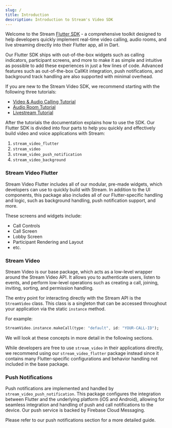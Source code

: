 ```yaml
---
slug: /
title: Introduction
description: Introduction to Stream's Video SDK
---
```


Welcome to the Stream [Flutter SDK](https://getstream.io/video/sdk/flutter/) - a comprehensive toolkit designed to help developers quickly implement real-time video calling, audio rooms, and live streaming directly into their Flutter app, all in Dart.

Our Flutter SDK ships with out-of-the-box widgets such as calling indicators, participant screens, and more to make it as simple and intuitive as possible to add these experiences in just a few lines of code. Advanced features such as out-of-the-box CallKit integration, push notifications, and background track handling are also supported with minimal overhead.

If you are new to the Stream Video SDK, we recommend starting with the following three tutorials:
- [Video & Audio Calling Tutorial](https://getstream.io/video/sdk/flutter/tutorial/video-calling/)
- [Audio Room Tutorial](https://getstream.io/video/sdk/flutter/tutorial/audio-room/)
- [Livestream Tutorial](https://getstream.io/video/sdk/flutter/tutorial/livestreaming/)


After the tutorials the documentation explains how to use the SDK. Our Flutter SDK is divided into four parts to help you quickly and effectively build video and voice applications with Stream:

1. `stream_video_flutter`
2. `stream_video`
3. `stream_video_push_notification`
4. `stream_video_background`

### Stream Video Flutter

Stream Video Flutter includes all of our modular, pre-made widgets, which developers can use to quickly build with Stream. In addition to the UI components, this package also includes all of our Flutter-specific handling and logic, such as background handling, push notification support, and more.

These screens and widgets include:

- Call Controls
- Call Screen
- Lobby Screen
- Participant Rendering and Layout
- etc.

### Stream Video

Stream Video is our base package, which acts as a low-level wrapper around the Stream Video API. It allows you to authenticate users, listen to events, and perform low-level operations such as creating a call, joining, inviting, sorting, and permission handling.

The entry point for interacting directly with the Stream API is the `StreamVideo` class. This class is a singleton that can be accessed throughout your application via the static `instance` method.

For example:

```dart
StreamVideo.instance.makeCall(type: "default", id: "YOUR-CALL-ID");
```

We will look at these concepts in more detail in the following sections.

While developers are free to use `stream_video` in their applications directly, we recommend using our `stream_video_flutter` package instead since it contains many Flutter-specific configurations and behavior handling not included in the base package.

### Push Notifications

Push notifications are implemented and handled by `stream_video_push_notification`. This package configures the integration between Flutter and the underlying platform (iOS and Android), allowing for seamless integration and handling of push and call notifications to the device. Our push service is backed by Firebase Cloud Messaging.

Please refer to our push notifications section for a more detailed guide.
